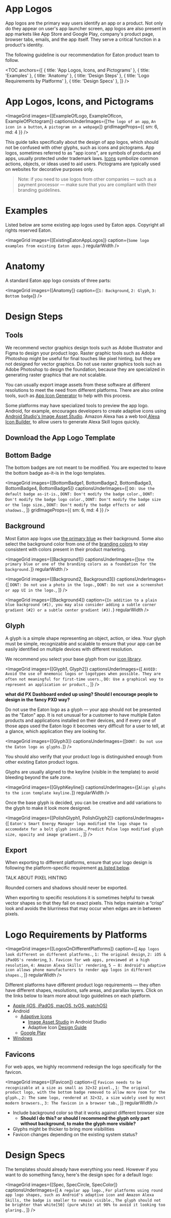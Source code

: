 
# App Logos

App logos are the primary way users identify an app or a product. Not only do they appear on user's app launcher screen, app logos are also present in app markets like App Store and Google Play, company's product page, browser tabs, emails, and the app itself. They serve a critical function in a product's identity.

The following guideline is our recommendation for Eaton product team to follow.

<TOC
    anchors={[
        { title: 'App Logos, Icons, and Pictograms' },
        { title: 'Examples' },
        { title: 'Anatomy' },
        { title: 'Design Steps' },
        { title: 'Logo Requirements by Platforms' },
        { title: 'Design Specs' },
    ]}
/>

# App Logos, Icons, and Pictograms

<!-- This section is adapted directly from icon guidelines. If you change something here, you may need to change it in the other file. -->

<ImageGrid
    images={[ExampleOfLogo, ExampleOfIcon, ExampleOfPictogram]}
    captionsUnderImages={[`The logo of an app`, `An icon in a button`, `A pictogram on a webpage`]}
    gridImageProps={{ sm: 6, md: 4 }}
/>

This guide talks specifically about the design of app logos, which should not be confused with other glyphs, such as icons and pictograms. App logos, sometimes referred to as "app icons", are symbols of products and apps, usually protected under trademark laws. [Icons](/style/icon-guidelines) symbolize common actions, objects, or ideas used to aid users. Pictograms are typically used on websites for decorative purposes only.

> Note: if you need to use logos from other companies — such as a payment processor — make sure that you are compliant with their branding guidelines.

# Examples

Listed below are some existing app logos used by Eaton apps. Copyright all rights reserved Eaton.

<ImageGrid images={[ExistingEatonAppLogos]} caption={`Some logo examples from existing Eaton apps.`} regularWidth />

# Anatomy

A standard Eaton app logo consists of three parts:

<ImageGrid images={[Anatomy]} caption={[`1: Background`, `2: Glyph`, `3: Bottom badge`]} />

# Design Steps

## Tools

We recommend vector graphics design tools such as Adobe Illustrator and Figma to design your product logo. Raster graphic tools such as Adobe Photoshop might be useful for final touches like pixel hinting, but they are not designed for vector graphics. Do not use raster graphics tools such as Adobe Photoshop to design the foundation, because they are specialized in generating raster graphics that are not scalable.

You can usually export image assets from these software at different resolutions to meet the need from different platforms. There are also online tools, such as [App Icon Generator](https://www.appicon.co/) to help with this process.

Some platforms may have specialized tools to preview the app logo. Android, for example, encourages developers to create adaptive icons using [Android Studio's Image Asset Studio](https://developer.android.com/studio/write/image-asset-studio#create-adaptive). Amazon Alexa has a web tool,[Alexa Icon Builder](https://developer.amazon.com/en-US/blogs/alexa/alexa-skills-kit/2018/08/create-eye-catching-icons-for-your-alexa-skills-in-minutes1), to allow users to generate Alexa Skill logos quickly.

## Download the App Logo Template

<!--
-   Adobe Illustrator
    - iOS
-   [PDF (for printing)](https://raw.githubusercontent.com/brightlayer-ui/doc-it/master/src/app/assets/styles/logos/App%20Logos%20Printable.pdf)
-   [SVG](https://github.com/brightlayer-ui/doc-it/tree/master/src/app/assets/styles/logos/templates/SVG)
-   Mention that icon template is included in Figma component sticker sheet too
-->

## Bottom Badge

The bottom badges are not meant to be modified. You are expected to leave the bottom badge as-it-is in the logo templates.

<ImageGrid
    images={[BottomBadge1, BottomBadge2, BottomBadge3, BottomBadge4, BottomBadge5]}
    captionsUnderImages={[
        `DO: Use the default badge as-it-is.`,
        `DONT: Don't modify the badge color.`,
        `DONT: Don't modify the badge logo color.`,
        `DONT: Don't modify the badge size or the logo size.`,
        `DONT: Don't modify the badge effects or add shadows.`,
    ]}
    gridImageProps={{ sm: 6, md: 4 }}
/>

## Background

Most Eaton app logos use [the primary blue](/style/color?category=ui&name=blue&weight=500) as their background. Some also select the background color from one of the [branding colors](/style/color#branding-colors) to stay consistent with colors present in their product marketing.

<ImageGrid
    images={[Background1]}
    captionsUnderImages={[`Use the primary blue or one of the branding colors as a foundation for the background.`]}
    regularWidth
/>

<ImageGrid
    images={[Background2, Background3]}
    captionsUnderImages={[
        `DONT: Do not use a photo in the logo.`,
        `DONT: Do not use a screenshot or app UI in the logo.`,
    ]}
/>

<ImageGrid
    images={[Background4]}
    caption={`In addition to a plain blue background (#1), you may also consider adding a subtle corner gradient (#2) or a subtle center gradient (#3).`}
    regularWidth
/>

## Glyph

A glyph is a simple shape representing an object, action, or idea. Your glyph must be simple, recognizable and scalable to ensure that your app can be easily identified on multiple devices with different resolution.

We recommend you select your base glyph from our [icon library](/style/icon-library).

<ImageGrid
    images={[Glyph1, Glyph2]}
    captionsUnderImages={[
        `AVOID: Avoid the use of mnemonic logos or logotypes when possible. They are often not meaningful for first-time users.`,
        `DO: Use a graphical way to represent an application or product.`,
    ]}
/>

**what did PX Dashboard ended up using? Should I encourage people to design in the fancy PXD way?**

Do not use the Eaton logo as a glyph — your app should not be presented as the "Eaton" app. It is not unusual for a customer to have multiple Eaton products and applications installed on their devices, and if every one of those apps used the Eaton logo it becomes very difficult for a user to tell, at a glance, which application they are looking for.

<ImageGrid images={[Glyph3]} captionsUnderImages={[`DONT: Do not use the Eaton logo as glyphs.`]} />

You should also verify that your product logo is distinguished enough from other existing Eaton product logos.

Glyphs are usually aligned to the keyline (visible in the template) to avoid bleeding beyond the safe zone.

<ImageGrid images={[GlyphKeyline]} captionsUnderImages={[`Align glyphs to the icon template keyline.`]} regularWidth />

Once the base glyph is decided, you can be creative and add variations to the glyph to make it look more designed.

<ImageGrid
    images={[PolishGlyph1, PolishGlyph2]}
    captionsUnderImages={[
        `Eaton's Smart Energy Manager logo modified the logo shape to accomodate for a bolt glyph inside.`,
        `Predict Pulse logo modified glyph size, opacity and image gradient.`,
    ]}
/>

## Export

When exporting to different platforms, ensure that your logo design is following the platform-specific requirement [as listed below](#logo-requirements-by-platforms).

TALK ABOUT PIXEL HINTING

Rounded corners and shadows should never be exported.

When exporting to specific resolutions it is sometimes helpful to tweak vector shapes so that they fall on exact pixels. This helps maintain a “crisp” look and avoids the blurriness that may occur when edges are in between pixels.

# Logo Requirements by Platforms

<ImageGrid
    images={[LogosOnDifferentPlatforms]}
    caption={[
        `App logos look different on different platforms.`,
        `1: The original design`,
        `2: iOS & iPadOS's rendering`,
        `3. Favicon for web apps, previewed at a high resolution`,
        `4: Amazon Alexa Skills' rendering`,
        `5 — 8: Android's adaptive icon allows phone manufacturers to render app logos in different shapes.`,
    ]}
    regularWidth
/>

Different platforms have different product logo requirements — they often have different shapes, resolutions, safe areas, and parallax layers. Click on the links below to learn more about logo guidelines on each platform.

-   [Apple (iOS, iPadOS, macOS, tvOS, watchOS)](https://developer.apple.com/design/human-interface-guidelines/foundations/app-icons/)
-   Android
    -   [Adaptive Icons](https://developer.android.com/develop/ui/views/launch/icon_design_adaptive)
        -   [Image Asset Studio](https://developer.android.com/studio/write/image-asset-studio.html) in Android Studio
        -   Adaptive Icon [Design Guide](https://medium.com/google-design/designing-adaptive-icons-515af294c783)
    -   [Google Play](https://developer.android.com/distribute/google-play/resources/icon-design-specifications)
-   [Windows](https://learn.microsoft.com/en-us/windows/apps/design/style/iconography/app-icon-design)

## Favicons

For web apps, we highly recommend redesign the logo specifically for the favicon.

<ImageGrid
    images={[Favicon]}
    caption={[
        `Favicon needs to be recognizable at a size as small as 32×32 pixel.`,
        `1: The original product logo, with the bottom badge removed to allow more room for the glyph.`,
        `2: The same logo, rendered at 32×32, a size widely used by most modern browsers.`,
        `3: The favicon in a browser tab.`,
    ]}
    regularWidth
/>

-   Include background color so that it works against different browser size
    -   **Should I do this? or should I recommend the glyph only part without background, to make the glyph more visible?**
-   Glyphs might be thicker to bring more visibilities
-   Favicon changes depending on the existing system status?

# Design Specs

The templates should already have everything you need. However if you want to do something fancy, here's the design spec for a default logo:

<ImageGrid
    images={[Spec, SpecCircle, SpecColor]}
    captionsUnderImages={[
        `A regular app logo.`,
        `For platforms using round app logo shapes, such as Android's adaptive icon and Amazon Alexa Skills, the badge is smaller to remain visible.`,
        `The glyph should not be brighter than white[50] (pure white) at 90% to avoid it looking too glaring.`,
    ]}
/>
